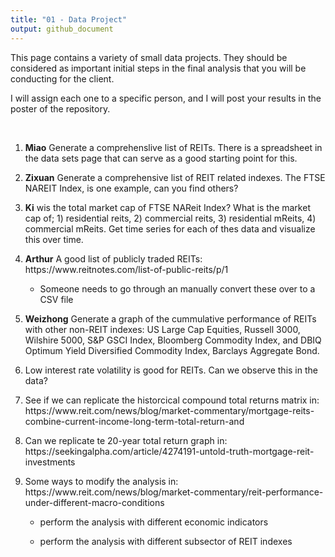 ```yaml
---
title: "01 - Data Project"
output: github_document
---
```


This page contains a variety of small data projects.  They should be considered as important initial steps in the final analysis that you will be conducting for the client.

I will assign each one to a specific person, and I will post your results in the poster of the repository.

<br>

1. **Miao** Generate a comprehenslive list of REITs. There is a spreadsheet in the data sets page that can serve as a good starting point for this. 

1. **Zixuan** Generate a comprehensive list of REIT related indexes.  The FTSE NAREIT Index, is one example, can you find others?

1. **Ki** w\What is the total market cap of FTSE NAReit Index?  What is the market cap of; 1) residential reits, 2) commercial reits, 3) residential mReits, 4) commercial mReits.  Get time series for each of thes data and visualize this over time.

1. **Arthur** A good list of publicly traded REITs: https://www.reitnotes.com/list-of-public-reits/p/1
	
    - Someone needs to go through an manually convert these over to a CSV file

1. **Weizhong** Generate a graph of the cummulative performance of REITs with other non-REIT indexes:  US Large Cap Equities, Russell 3000, Wilshire 5000, S&P GSCI Index, Bloomberg Commodity Index, and DBIQ Optimum Yield Diversified Commodity Index, Barclays Aggregate Bond.


1. Low interest rate volatility is good for REITs.  Can we observe this in the data?


1. See if we can replicate the historcical compound total returns matrix in: https://www.reit.com/news/blog/market-commentary/mortgage-reits-combine-current-income-long-term-total-return-and


1. Can we replicate te 20-year total return graph in: https://seekingalpha.com/article/4274191-untold-truth-mortgage-reit-investments


1. Some ways to modify the analysis in: https://www.reit.com/news/blog/market-commentary/reit-performance-under-different-macro-conditions

    - perform the analysis with different economic indicators
	
    - perform the analysis with different subsector of REIT indexes








